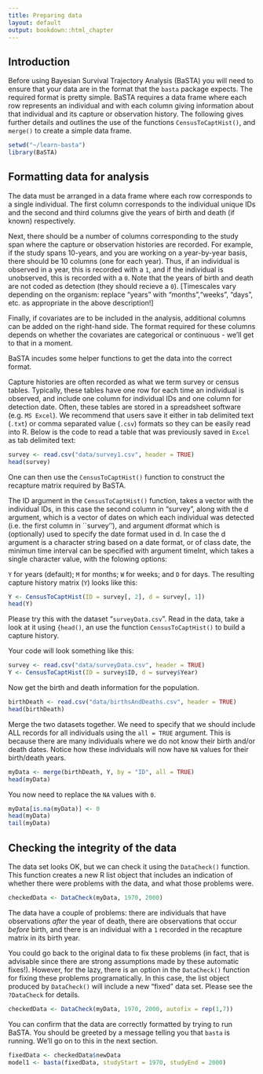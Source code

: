 ```yaml
---
title: Preparing data
layout: default
output: bookdown::html_chapter
---
```


<!---
1. Use standard R Markdown.
2. Headings with "##" will be automatically turned into table of contents. Therefore, for longer tutorials please use this facility.
3. Check that R studio will knit into an HTML document.
4. You can contribute the .rmd file via GitHub (https://github.com/jonesor/learn-basta), **to the master branch ONLY**. To do that you must be a collaborator on the repository (contact me with your username), or you can fork the repository and send a pull request (https://help.github.com/articles/using-pull-requests/).
5. Alternatively you can email me the *rmd file and associated files (e.g. any figures/diagrams.)
6. I will then compile the site on my computer and push it to the gh-pages branch (which is where the website lives). You could also do this, but you will need to have Jekyll and pandoc installed.
-->


## Introduction {#intro}

Before using Bayesian Survival Trajectory Analysis (BaSTA) you will need to ensure that your data are in the format that the `basta` package expects. The required format is pretty simple. BaSTA requires a data frame where each row represents an individual and with each column giving information about that individual and its capture or observation history. The following gives further details and outlines the use of the functions `CensusToCaptHist()`, and `merge()` to create a simple data frame.

```r
setwd("~/learn-basta")
library(BaSTA)
```

## Formatting data for analysis {#formatting}

The data must be arranged in a data frame where each row corresponds to a single individual. The first column corresponds to the individual unique IDs and the second and third columns give the years of birth and death (if known) respectively. 

Next, there should be a number of columns corresponding to the study span where the capture or observation histories are recorded. For example, if the study spans 10-years, and you are working on a year-by-year basis, there should be 10 columns (one for each year). Thus, if an individual is observed in a year, this is recorded with a `1`, and if the individual is unobserved, this is recorded with a `0`. Note that the years of birth and death are not coded as detection (they should recieve a `0`). [Timescales vary depending on the organism: replace "years" with "months","weeks", "days", etc. as appropriate in the above description!]

Finally, if covariates are to be included in the analysis, additional columns can be added on the right-hand side. The format required for these columns depends on whether the covariates are categorical or continuous - we'll get to that in a moment.

BaSTA incudes some helper functions to get the data into the correct format.

Capture histories are often recorded as what we term survey or census tables. Typically, these tables have one row for each time an individual is observed, and include one column for individual IDs and one column for detection date. Often, these tables are stored in a spreadsheet software (e.g. `MS Excel`). We recommend that users save it either in tab delimited text (`.txt`) or comma separated value (`.csv`) formats so they can be easily read into R. Below is the code to read a table that was previously saved in `Excel` as tab delimited text:

```r
survey <- read.csv("data/survey1.csv", header = TRUE)
head(survey)
```

One can then use the `CensusToCaptHist()` function to construct the recapture matrix required by BaSTA.

The ID argument in the `CensusToCaptHist()` function, takes a vector with the individual IDs, in this case the second column in "survey", along with the d argument, which is a vector of dates on which each individual was detected (i.e. the first column in ``survey''), and argument dformat which is (optionally) used to specify the date format used in d. In case the d argument is a character string based on a date format, or of class date, the minimun time interval can be specified with argument timeInt, which takes a single character value, with the folowing options:

`Y` for years (default); `M` for months; `W` for weeks; and `D` for days. The resulting capture history matrix (`Y`) looks like this:



```r
Y <- CensusToCaptHist(ID = survey[, 2], d = survey[, 1])
head(Y)
```

Please try this with the dataset "`surveyData.csv`". Read in the data, take a look at it using `{head()`, an use the function `CensusToCaptHist()` to build a capture history.

Your code will look something like this:

```r
survey <- read.csv("data/surveyData.csv", header = TRUE)
Y <- CensusToCaptHist(ID = survey$ID, d = survey$Year)
```

Now get the birth and death information for the population.

```r
birthDeath <- read.csv("data/birthsAndDeaths.csv", header = TRUE)
head(birthDeath)
```

Merge the two datasets together. We need to specify that we should include ALL records for all individuals using the `all = TRUE` argument. This is because there are many individuals where we do not know their birth and/or death dates. Notice how these individuals will now have `NA` values for their birth/death years.

```r
myData <- merge(birthDeath, Y, by = "ID", all = TRUE)
head(myData)
```

You now need to replace the `NA` values with `0`.

```r
myData[is.na(myData)] <- 0
head(myData)
tail(myData)
```

## Checking the integrity of the data {#check-integrity}

The data set looks OK, but we can check it using the `DataCheck()` function. This function creates a new R list object that includes an indication of whether there were problems with the data, and what those problems were.

```r
checkedData <- DataCheck(myData, 1970, 2000)
```

The data have a couple of problems: there are individuals that have observations *after* the year of death, there are observations that occur *before* birth, and there is an individual with a `1` recorded in the recapture matrix in its birth year.

You could go back to the original data to fix these problems (in fact, that is advisable since there are strong assumptions made by these automatic fixes!). However, for the lazy, there is an option in the `DataCheck()` function for fixing these problems programatically. In this case, the list object produced by `DataCheck()` will include a new "fixed" data set. Please see the `?DataCheck` for details.

```r
checkedData <- DataCheck(myData, 1970, 2000, autofix = rep(1,7))
```

You can confirm that the data are correctly formatted by trying to run BaSTA. You should be greeted by a message telling you that `basta` is running.  We'll go on to this in the next section.

```r
fixedData <- checkedData$newData
model1 <- basta(fixedData, studyStart = 1970, studyEnd = 2000)
```



